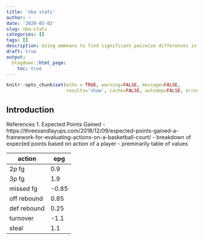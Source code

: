 ```yaml
---
title: 'nba stats'
author: ~
date: '2020-05-02'
slug: nba-stats
categories: []
tags: []
description: Using emmeans to find significant pairwise differences in categorical variables. Also how contrasts work in R.
draft: true
output:
  blogdown::html_page:
    toc: true
---
```


```r
knitr::opts_chunk$set(echo = TRUE, warning=FALSE, message=FALSE,
                      results='show', cache=FALSE, autodep=FALSE, error = TRUE)
```

## Introduction

References
1. Expected Points Gained
- https://threesandlayups.com/2018/12/09/expected-points-gained-a-framework-for-evaluating-actions-on-a-basketball-court/
- breakdown of expected points based on action of a player
- preminarily table of values

|    action   |  epg  |
|-------------|-------|
| 2p fg       |   0.9 |
| 3p fg       |   1.9 |
| missed fg   | -0.85 |
| off rebound |  0.85 |
| def rebound |  0.25 |
| turnover    |  -1.1 |
| steal       |   1.1 |

